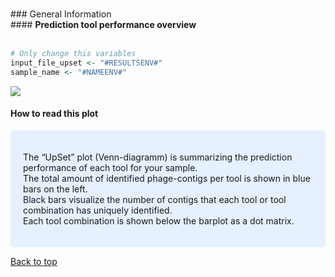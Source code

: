 <br>
### General Information 
<br>
#### **Prediction tool performance overview**  
<br>

```r
# Only change this variables
input_file_upset <- "#RESULTSENV#"
sample_name <- "#NAMEENV#"
```

![](#RESULTSENV#)
</center>

#### **How to read this plot**  
<style>
div.blue { background-color:#e6f0ff; border-radius: 5px; padding: 20px;}
</style>
<div class = "blue">

The "UpSet" plot (Venn-diagramm) is summarizing the prediction performance of each tool for your sample.  
The total amount of identified phage-contigs per tool is shown in blue bars on the left.  
Black bars visualize the number of contigs that each tool or tool combination has uniquely identified.   
Each tool combination is shown below the barplot as a dot matrix.
</div>


<a href="#top">Back to top</a>